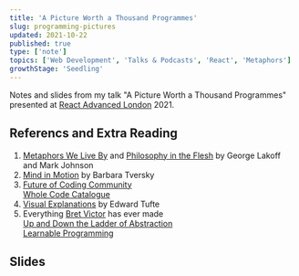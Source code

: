 ```yaml
---
title: 'A Picture Worth a Thousand Programmes'
slug: programming-pictures
updated: 2021-10-22
published: true
type: ['note']
topics: ['Web Development', 'Talks & Podcasts', 'React', 'Metaphors']
growthStage: 'Seedling'
---
```


Notes and slides from my talk "A Picture Worth a Thousand Programmes" presented at [React Advanced London](https://reactadvanced.com/) 2021.

## Referencs and Extra Reading

1. [Metaphors We Live By](https://www.librarything.com/work/63333) and [Philosophy in the Flesh](https://www.librarything.com/work/45956) by George Lakoff and Mark Johnson
2. [Mind in Motion](https://www.librarything.com/work/23069530) by Barbara Tversky
3. [Future of Coding Community](https://futureofcoding.org)  
   [Whole Code Catalogue](https://futureofcoding.org/catalog/)
4. [Visual Explanations](https://www.librarything.com/work/12965) by Edward Tufte
5. Everything [Bret Victor](http://worrydream.com) has ever made  
   [Up and Down the Ladder of Abstraction](http://worrydream.com/LadderOfAbstraction/)  
   [Learnable Programming](http://worrydream.com/LearnableProgramming/)

## Slides

<ComingSoon />
